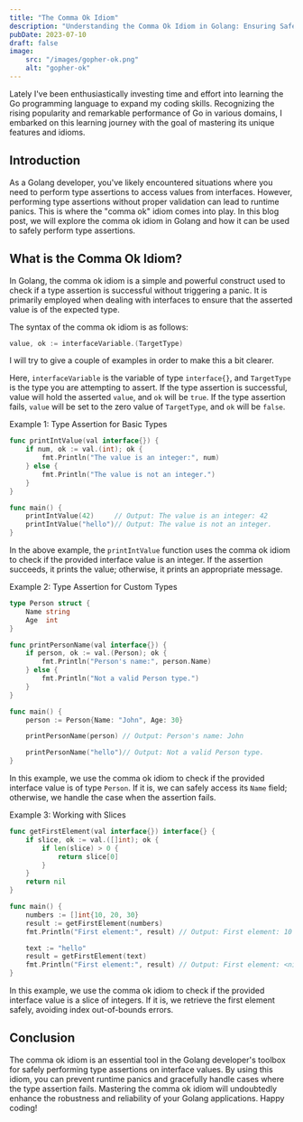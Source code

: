 ```yaml
---
title: "The Comma Ok Idiom"
description: "Understanding the Comma Ok Idiom in Golang: Ensuring Safe Type Assertions."
pubDate: 2023-07-10
draft: false
image: 
    src: "/images/gopher-ok.png"
    alt: "gopher-ok"
---
```


Lately I've been enthusiastically investing time and effort into learning the Go programming language to expand my coding skills. Recognizing the rising popularity and remarkable performance of Go in various domains, I embarked on this learning journey with the goal of mastering its unique features and idioms.

## Introduction

As a Golang developer, you've likely encountered situations where you need to perform type assertions to access values from interfaces. However, performing type assertions without proper validation can lead to runtime panics. This is where the "comma ok" idiom comes into play. In this blog post, we will explore the comma ok idiom in Golang and how it can be used to safely perform type assertions.

## What is the Comma Ok Idiom?

In Golang, the comma ok idiom is a simple and powerful construct used to check if a type assertion is successful without triggering a panic. It is primarily employed when dealing with interfaces to ensure that the asserted value is of the expected type.

The syntax of the comma ok idiom is as follows:

```go
value, ok := interfaceVariable.(TargetType)
```

I will try to give a couple of examples in order to make this a bit clearer.

Here, `interfaceVariable` is the variable of type `interface{}`, and `TargetType` is the type you are attempting to assert. If the type assertion is successful, value will hold the asserted `value`, and `ok` will be `true`. If the type assertion fails, `value` will be set to the zero value of `TargetType`, and `ok` will be `false`.

Example 1: Type Assertion for Basic Types

```go
func printIntValue(val interface{}) {
    if num, ok := val.(int); ok {
        fmt.Println("The value is an integer:", num)
    } else {
        fmt.Println("The value is not an integer.")
    }
}

func main() {
    printIntValue(42)     // Output: The value is an integer: 42
    printIntValue("hello")// Output: The value is not an integer.
}
```

In the above example, the `printIntValue` function uses the comma ok idiom to check if the provided interface value is an integer. If the assertion succeeds, it prints the value; otherwise, it prints an appropriate message.

Example 2: Type Assertion for Custom Types

```go
type Person struct {
    Name string
    Age  int
}

func printPersonName(val interface{}) {
    if person, ok := val.(Person); ok {
        fmt.Println("Person's name:", person.Name)
    } else {
        fmt.Println("Not a valid Person type.")
    }
}

func main() {
    person := Person{Name: "John", Age: 30}

    printPersonName(person) // Output: Person's name: John

    printPersonName("hello")// Output: Not a valid Person type.
}
```

In this example, we use the comma ok idiom to check if the provided interface value is of type `Person`. If it is, we can safely access its `Name` field; otherwise, we handle the case when the assertion fails.

Example 3: Working with Slices

```go
func getFirstElement(val interface{}) interface{} {
    if slice, ok := val.([]int); ok {
        if len(slice) > 0 {
            return slice[0]
        }
    }
    return nil
}

func main() {
    numbers := []int{10, 20, 30}
    result := getFirstElement(numbers)
    fmt.Println("First element:", result) // Output: First element: 10

    text := "hello"
    result = getFirstElement(text)
    fmt.Println("First element:", result) // Output: First element: <nil>
}
```

In this example, we use the comma ok idiom to check if the provided interface value is a slice of integers. If it is, we retrieve the first element safely, avoiding index out-of-bounds errors.

## Conclusion

The comma ok idiom is an essential tool in the Golang developer's toolbox for safely performing type assertions on interface values. By using this idiom, you can prevent runtime panics and gracefully handle cases where the type assertion fails. Mastering the comma ok idiom will undoubtedly enhance the robustness and reliability of your Golang applications. Happy coding!